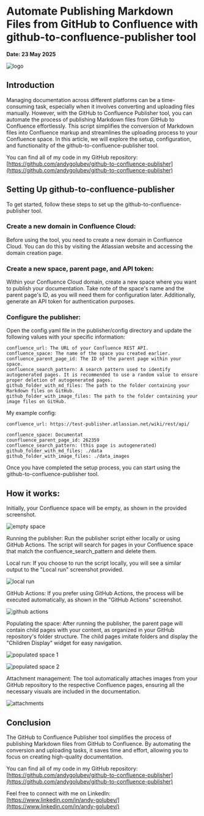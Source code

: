 # Automate Publishing Markdown Files from GitHub to Confluence with github-to-confluence-publisher tool

**Date: 23 May 2025**

![logo](/articles/automate-publishing-markdown-files-from-github-to-confluence-with-github-to-confluence-publisher-tool/logo.jpg)

## Introduction

Managing documentation across different platforms can be a time-consuming task, especially when it involves converting and uploading files manually. However, with the GitHub to Confluence Publisher tool, you can automate the process of publishing Markdown files from GitHub to Confluence effortlessly. This script simplifies the conversion of Markdown files into Confluence markup and streamlines the uploading process to your Confluence space. In this article, we will explore the setup, configuration, and functionality of the github-to-confluence-publisher tool.

You can find all of my code in my GitHub repository: [https://github.com/andygolubev/github-to-confluence-publisher](https://github.com/andygolubev/github-to-confluence-publisher)

## Setting Up github-to-confluence-publisher

To get started, follow these steps to set up the github-to-confluence-publisher tool.

### Create a new domain in Confluence Cloud:

Before using the tool, you need to create a new domain in Confluence Cloud. You can do this by visiting the Atlassian website and accessing the domain creation page.

### Create a new space, parent page, and API token:

Within your Confluence Cloud domain, create a new space where you want to publish your documentation. Take note of the space's name and the parent page's ID, as you will need them for configuration later. Additionally, generate an API token for authentication purposes.

### Configure the publisher:

Open the config.yaml file in the publisher/config directory and update the following values with your specific information:

```
confluence_url: The URL of your Confluence REST API.
confluence_space: The name of the space you created earlier.
confluence_parent_page_id: The ID of the parent page within your space.
confluence_search_pattern: A search pattern used to identify autogenerated pages. It is recommended to use a random value to ensure proper deletion of autogenerated pages.
github_folder_with_md_files: The path to the folder containing your Markdown files on GitHub.
github_folder_with_image_files: The path to the folder containing your image files on GitHub.
```

My example config:

```
confluence_url: https://test-publisher.atlassian.net/wiki/rest/api/

confluence_space: Documentat 
counfluence_parent_page_id: 262359
confluence_search_pattern: (this page is autogenerated)
github_folder_with_md_files: ./data
github_folder_with_image_files: ./data_images
```

Once you have completed the setup process, you can start using the github-to-confluence-publisher tool.

## How it works:

Initially, your Confluence space will be empty, as shown in the provided screenshot.

![empty space](/articles/automate-publishing-markdown-files-from-github-to-confluence-with-github-to-confluence-publisher-tool/pic01.png)

Running the publisher: Run the publisher script either locally or using GitHub Actions. The script will search for pages in your Confluence space that match the confluence_search_pattern and delete them.

Local run: If you choose to run the script locally, you will see a similar output to the "Local run" screenshot provided.

![local run](/articles/automate-publishing-markdown-files-from-github-to-confluence-with-github-to-confluence-publisher-tool/pic02.png)

GitHub Actions: If you prefer using GitHub Actions, the process will be executed automatically, as shown in the "GitHub Actions" screenshot.

![github actions](/articles/automate-publishing-markdown-files-from-github-to-confluence-with-github-to-confluence-publisher-tool/pic03.png)

Populating the space: After running the publisher, the parent page will contain child pages with your content, as organized in your GitHub repository's folder structure. The child pages imitate folders and display the "Children Display" widget for easy navigation.

![populated space 1](/articles/automate-publishing-markdown-files-from-github-to-confluence-with-github-to-confluence-publisher-tool/pic04.png)

![populated space 2](/articles/automate-publishing-markdown-files-from-github-to-confluence-with-github-to-confluence-publisher-tool/pic05.png)

Attachment management: The tool automatically attaches images from your GitHub repository to the respective Confluence pages, ensuring all the necessary visuals are included in the documentation.

![attachments](/articles/automate-publishing-markdown-files-from-github-to-confluence-with-github-to-confluence-publisher-tool/pic06.png)

## Conclusion

The GitHub to Confluence Publisher tool simplifies the process of publishing Markdown files from GitHub to Confluence. By automating the conversion and uploading tasks, it saves time and effort, allowing you to focus on creating high-quality documentation.

You can find all of my code in my GitHub repository: [https://github.com/andygolubev/github-to-confluence-publisher](https://github.com/andygolubev/github-to-confluence-publisher)

Feel free to connect with me on LinkedIn: [https://www.linkedin.com/in/andy-golubev/](https://www.linkedin.com/in/andy-golubev/) 